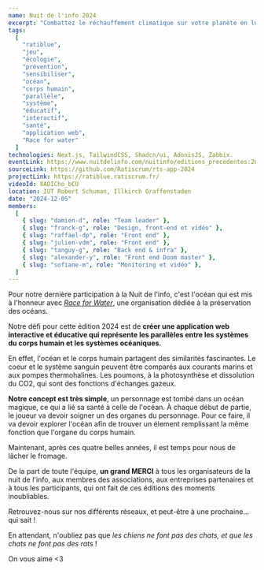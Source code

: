 ```yaml
---
name: Nuit de l'info 2024
excerpt: "Combattez le réchauffement climatique sur votre planète en luttant contre les idées reçues sur le climat."
tags:
  [
    "ratiblue",
    "jeu",
    "écologie",
    "prévention",
    "sensibiliser",
    "océan",
    "corps humain",
    "parallèle",
    "système",
    "éducatif",
    "interactif",
    "santé",
    "application web",
    "Race for water"
  ]
technologies: Next.js, TailwindCSS, Shadcn/ui, AdonisJS, Zabbix.
eventLink: https://www.nuitdelinfo.com/nuitinfo/editions_precedentes:2024
sourceLink: https://github.com/Ratiscrum/rts-app-2024
projectLink: https://ratiblue.ratiscrum.fr/
videoId: 8ADICho_bCU
location: IUT Robert Schuman, Illkirch Graffenstaden
date: "2024-12-05"
members:
  [
    { slug: "damien-d", role: "Team leader" },
    { slug: "franck-g", role: "Design, front-end et vidéo" },
    { slug: "raffael-dp", role: "Front end" },
    { slug: "julien-vdm", role: "Front end" },
    { slug: "tanguy-g", role: "Back end & infra" },
    { slug: "alexander-y", role: "Front end Doom master" },
    { slug: "sofiane-m", role: "Monitoring et vidéo" },
  ]
---
```


Pour notre dernière participation à la Nuit de l'info, c'est l'océan qui est mis à l'honneur avec [*Race for Water*](https://www.raceforwater.org/fr/), une organisation dédiée à la préservation des océans.

Notre défi pour cette édition 2024 est de **créer une application web interactive et éducative qui représente les parallèles entre les systèmes du corps humain et les systèmes océaniques.**

En effet, l'océan et le corps humain partagent des similarités fascinantes. Le coeur et le système sanguin peuvent être comparés aux courants marins et aux pompes thermohalines. Les poumons, à la photosynthèse et dissolution du CO2, qui sont des fonctions d'échanges gazeux.

**Notre concept est très simple**, un personnage est tombé dans un océan magique, ce qui a lié sa santé à celle de l'océan. À chaque début de partie, le joueur va devoir soigner un des organes du personnage. Pour ce faire, il va devoir explorer l'océan afin de trouver un élement remplissant la même fonction que l'organe du corps humain.

Maintenant, après ces quatre belles années, il est temps pour nous de lâcher le fromage.

De la part de toute l'équipe, **un grand MERCI** à tous les organisateurs de la nuit de l'info, aux membres des associations, aux entreprises partenaires et à tous les participants, qui ont fait de ces éditions des moments inoubliables.

Retrouvez-nous sur nos différents réseaux, et peut-être à une prochaine... qui sait !

En attendant, n'oubliez pas que *les chiens ne font pas des chats, et que les chats ne font pas des rats* !

On vous aime \<3